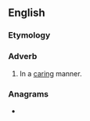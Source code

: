 ==English==

===Etymology===
{{suffix|en|caring|ly}}

===Adverb===
{{en-adv}}

# In a [[caring]] manner.

===Anagrams===
* {{anagrams|en|racingly}}